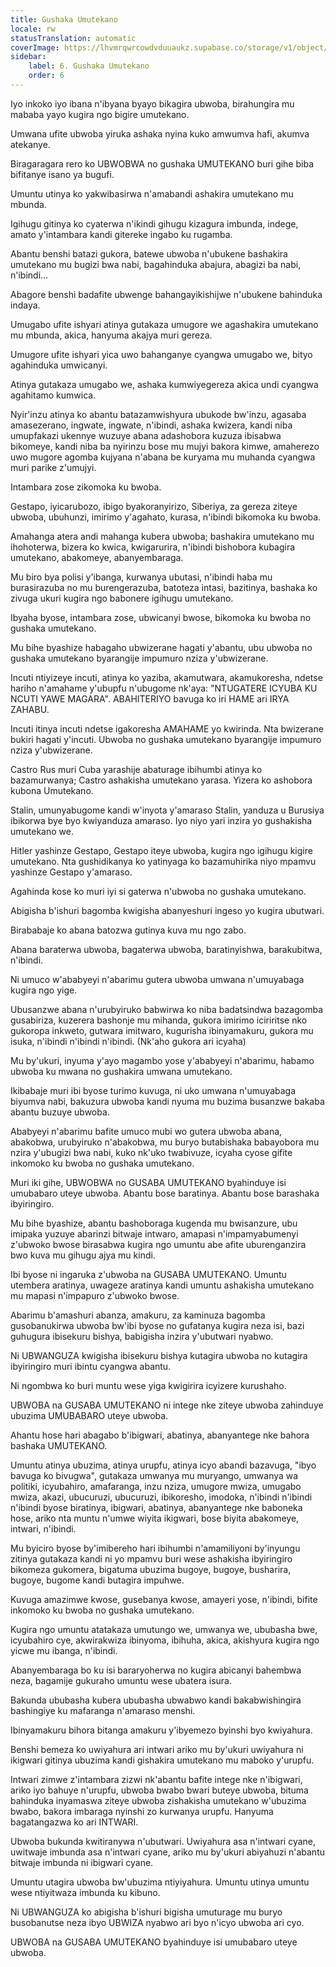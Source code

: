 ```yaml
---
title: Gushaka Umutekano
locale: rw
statusTranslation: automatic
coverImage: https://lhvmrqwrcowdvduuaukz.supabase.co/storage/v1/object/public/strapi-uploads/small_cover-educacion-fundamental.webp-2d51a7828a2b1309555be27f7e2a61a0.webp
sidebar:
    label: 6. Gushaka Umutekano
    order: 6
---
```

Iyo inkoko iyo ibana n'ibyana byayo bikagira ubwoba, birahungira mu mababa yayo kugira ngo bigire umutekano.

Umwana ufite ubwoba yiruka ashaka nyina kuko amwumva hafi, akumva atekanye.

Biragaragara rero ko UBWOBWA no gushaka UMUTEKANO buri gihe biba bifitanye isano ya bugufi.

Umuntu utinya ko yakwibasirwa n'amabandi ashakira umutekano mu mbunda.

Igihugu gitinya ko cyaterwa n'ikindi gihugu kizagura imbunda, indege, amato y'intambara kandi gitereke ingabo ku rugamba.

Abantu benshi batazi gukora, batewe ubwoba n'ubukene bashakira umutekano mu bugizi bwa nabi, bagahinduka abajura, abagizi ba nabi, n'ibindi...

Abagore benshi badafite ubwenge bahangayikishijwe n'ubukene bahinduka indaya.

Umugabo ufite ishyari atinya gutakaza umugore we agashakira umutekano mu mbunda, akica, hanyuma akajya muri gereza.

Umugore ufite ishyari yica uwo bahanganye cyangwa umugabo we, bityo agahinduka umwicanyi.

Atinya gutakaza umugabo we, ashaka kumwiyegereza akica undi cyangwa agahitamo kumwica.

Nyir'inzu atinya ko abantu batazamwishyura ubukode bw'inzu, agasaba amasezerano, ingwate, ingwate, n'ibindi, ashaka kwizera, kandi niba umupfakazi ukennye wuzuye abana adashobora kuzuza ibisabwa bikomeye, kandi niba ba nyirinzu bose mu mujyi bakora kimwe, amaherezo uwo mugore agomba kujyana n'abana be kuryama mu muhanda cyangwa muri parike z'umujyi.

Intambara zose zikomoka ku bwoba.

Gestapo, iyicarubozo, ibigo byakoranyirizo, Siberiya, za gereza ziteye ubwoba, ubuhunzi, imirimo y'agahato, kurasa, n'ibindi bikomoka ku bwoba.

Amahanga atera andi mahanga kubera ubwoba; bashakira umutekano mu ihohoterwa, bizera ko kwica, kwigarurira, n'ibindi bishobora kubagira umutekano, abakomeye, abanyembaraga.

Mu biro bya polisi y'ibanga, kurwanya ubutasi, n'ibindi haba mu burasirazuba no mu burengerazuba, batoteza intasi, bazitinya, bashaka ko zivuga ukuri kugira ngo babonere igihugu umutekano.

Ibyaha byose, intambara zose, ubwicanyi bwose, bikomoka ku bwoba no gushaka umutekano.

Mu bihe byashize habagaho ubwizerane hagati y'abantu, ubu ubwoba no gushaka umutekano byarangije impumuro nziza y'ubwizerane.

Incuti ntiyizeye incuti, atinya ko yaziba, akamutwara, akamukoresha, ndetse hariho n'amahame y'ubupfu n'ubugome nk'aya: "NTUGATERE ICYUBA KU NCUTI YAWE MAGARA". ABAHITERIYO bavuga ko iri HAME ari IRYA ZAHABU.

Incuti itinya incuti ndetse igakoresha AMAHAME yo kwirinda. Nta bwizerane bukiri hagati y'incuti. Ubwoba no gushaka umutekano byarangije impumuro nziza y'ubwizerane.

Castro Rus muri Cuba yarashije abaturage ibihumbi atinya ko bazamurwanya; Castro ashakisha umutekano yarasa. Yizera ko ashobora kubona Umutekano.

Stalin, umunyabugome kandi w'inyota y'amaraso Stalin, yanduza u Burusiya ibikorwa bye byo kwiyanduza amaraso. Iyo niyo yari inzira yo gushakisha umutekano we.

Hitler yashinze Gestapo, Gestapo iteye ubwoba, kugira ngo igihugu kigire umutekano. Nta gushidikanya ko yatinyaga ko bazamuhirika niyo mpamvu yashinze Gestapo y'amaraso.

Agahinda kose ko muri iyi si gaterwa n'ubwoba no gushaka umutekano.

Abigisha b'ishuri bagomba kwigisha abanyeshuri ingeso yo kugira ubutwari.

Birababaje ko abana batozwa gutinya kuva mu ngo zabo.

Abana baraterwa ubwoba, bagaterwa ubwoba, baratinyishwa, barakubitwa, n'ibindi.

Ni umuco w'ababyeyi n'abarimu gutera ubwoba umwana n'umuyabaga kugira ngo yige.

Ubusanzwe abana n'urubyiruko babwirwa ko niba badatsindwa bazagomba gusabiriza, kuzerera bashonje mu mihanda, gukora imirimo iciriritse nko gukoropa inkweto, gutwara imitwaro, kugurisha ibinyamakuru, gukora mu isuka, n'ibindi n'ibindi n'ibindi. (Nk'aho gukora ari icyaha)

Mu by'ukuri, inyuma y'ayo magambo yose y'ababyeyi n'abarimu, habamo ubwoba ku mwana no gushakira umwana umutekano.

Ikibabaje muri ibi byose turimo kuvuga, ni uko umwana n'umuyabaga biyumva nabi, bakuzura ubwoba kandi nyuma mu buzima busanzwe bakaba abantu buzuye ubwoba.

Ababyeyi n'abarimu bafite umuco mubi wo gutera ubwoba abana, abakobwa, urubyiruko n'abakobwa, mu buryo butabishaka babayobora mu nzira y'ubugizi bwa nabi, kuko nk'uko twabivuze, icyaha cyose gifite inkomoko ku bwoba no gushaka umutekano.

Muri iki gihe, UBWOBWA no GUSABA UMUTEKANO byahinduye isi umubabaro uteye ubwoba. Abantu bose baratinya. Abantu bose barashaka ibyiringiro.

Mu bihe byashize, abantu bashoboraga kugenda mu bwisanzure, ubu imipaka yuzuye abarinzi bitwaje intwaro, amapasi n'impamyabumenyi z'ubwoko bwose birasabwa kugira ngo umuntu abe afite uburenganzira bwo kuva mu gihugu ajya mu kindi.

Ibi byose ni ingaruka z'ubwoba na GUSABA UMUTEKANO. Umuntu utembera aratinya, uwageze aratinya kandi umuntu ashakisha umutekano mu mapasi n'impapuro z'ubwoko bwose.

Abarimu b'amashuri abanza, amakuru, za kaminuza bagomba gusobanukirwa ubwoba bw'ibi byose no gufatanya kugira neza isi, bazi guhugura ibisekuru bishya, babigisha inzira y'ubutwari nyabwo.

Ni UBWANGUZA kwigisha ibisekuru bishya kutagira ubwoba no kutagira ibyiringiro muri ibintu cyangwa abantu.

Ni ngombwa ko buri muntu wese yiga kwigirira icyizere kurushaho.

UBWOBA na GUSABA UMUTEKANO ni intege nke ziteye ubwoba zahinduye ubuzima UMUBABARO uteye ubwoba.

Ahantu hose hari abagabo b'ibigwari, abatinya, abanyantege nke bahora bashaka UMUTEKANO.

Umuntu atinya ubuzima, atinya urupfu, atinya icyo abandi bazavuga, "ibyo bavuga ko bivugwa", gutakaza umwanya mu muryango, umwanya wa politiki, icyubahiro, amafaranga, inzu nziza, umugore mwiza, umugabo mwiza, akazi, ubucuruzi, ubucuruzi, ibikoresho, imodoka, n'ibindi n'ibindi n'ibindi byose biratinya, ibigwari, abatinya, abanyantege nke baboneka hose, ariko nta muntu n'umwe wiyita ikigwari, bose biyita abakomeye, intwari, n'ibindi.

Mu byiciro byose by'imibereho hari ibihumbi n'amamiliyoni by'inyungu zitinya gutakaza kandi ni yo mpamvu buri wese ashakisha ibyiringiro bikomeza gukomera, bigatuma ubuzima bugoye, bugoye, busharira, bugoye, bugome kandi butagira impuhwe.

Kuvuga amazimwe kwose, gusebanya kwose, amayeri yose, n'ibindi, bifite inkomoko ku bwoba no gushaka umutekano.

Kugira ngo umuntu atatakaza umutungo we, umwanya we, ububasha bwe, icyubahiro cye, akwirakwiza ibinyoma, ibihuha, akica, akishyura kugira ngo yicwe mu ibanga, n'ibindi.

Abanyembaraga bo ku isi bararyoherwa no kugira abicanyi bahembwa neza, bagamije gukuraho umuntu wese ubatera isura.

Bakunda ububasha kubera ububasha ubwabwo kandi bakabwishingira bashingiye ku mafaranga n'amaraso menshi.

Ibinyamakuru bihora bitanga amakuru y'ibyemezo byinshi byo kwiyahura.

Benshi bemeza ko uwiyahura ari intwari ariko mu by'ukuri uwiyahura ni ikigwari gitinya ubuzima kandi gishakira umutekano mu maboko y'urupfu.

Intwari zimwe z'intambara zizwi nk'abantu bafite intege nke n'ibigwari, ariko iyo bahuye n'urupfu, ubwoba bwabo bwari buteye ubwoba, bituma bahinduka inyamaswa ziteye ubwoba zishakisha umutekano w'ubuzima bwabo, bakora imbaraga nyinshi zo kurwanya urupfu. Hanyuma bagatangazwa ko ari INTWARI.

Ubwoba bukunda kwitiranywa n'ubutwari. Uwiyahura asa n'intwari cyane, uwitwaje imbunda asa n'intwari cyane, ariko mu by'ukuri abiyahuzi n'abantu bitwaje imbunda ni ibigwari cyane.

Umuntu utagira ubwoba bw'ubuzima ntiyiyahura. Umuntu utinya umuntu wese ntiyitwaza imbunda ku kibuno.

Ni UBWANGUZA ko abigisha b'ishuri bigisha umuturage mu buryo busobanutse neza ibyo UBWIZA nyabwo ari byo n'icyo ubwoba ari cyo.

UBWOBA na GUSABA UMUTEKANO byahinduye isi umubabaro uteye ubwoba.

